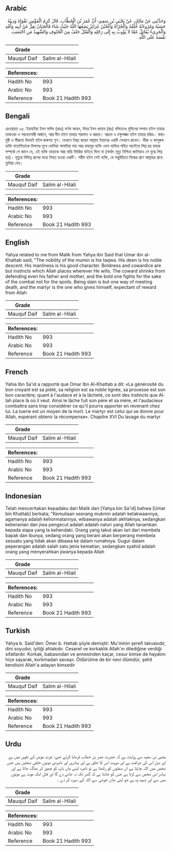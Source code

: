 ## Arabic


<div dir="rtl" lang="ar" style={{fontSize:'larger',backgroundColor:'#f8f9fa',padding:20}}>
وَحَدَّثَنِي عَنْ مَالِكٍ، عَنْ يَحْيَى بْنِ سَعِيدٍ، أَنَّ عُمَرَ بْنَ الْخَطَّابِ، قَالَ كَرَمُ الْمُؤْمِنِ تَقْوَاهُ وَدِينُهُ حَسَبُهُ وَمُرُوءَتُهُ خُلُقُهُ وَالْجُرْأَةُ وَالْجُبْنُ غَرَائِزُ يَضَعُهَا اللَّهُ حَيْثُ شَاءَ فَالْجَبَانُ يَفِرُّ عَنْ أَبِيهِ وَأُمِّهِ وَالْجَرِيءُ يُقَاتِلُ عَمَّا لاَ يَؤُوبُ بِهِ إِلَى رَحْلِهِ وَالْقَتْلُ حَتْفٌ مِنَ الْحُتُوفِ وَالشَّهِيدُ مَنِ احْتَسَبَ نَفْسَهُ عَلَى اللَّهِ ‏.‏
</div>
<div style={{backgroundColor:'#f8f9fa',padding:20, marginBottom: 10}}><table> <thead> <tr> <th>Grade</th> <th></th> </tr> </thead> <tbody> <tr><td>Mauquf Daif</td><td>Salim al-Hilali</td></tr></tbody></table><table> <thead> <tr> <th>References:</th> <th></th> </tr> </thead> <tbody><tr><td>Hadith No</td><td>993</td></tr><tr><td>Arabic No</td><td>993</td></tr><tr><td>Reference</td><td>Book 21 Hadith 993</td></tr></tbody></table></div>

## Bengali


<div dir="ltr" lang="bn" style={{fontSize:'larger',backgroundColor:'#f8f9fa',padding:20}}>
রেওয়ায়ত ৩৫. ইয়াহইয়া ইবন সাঈদ (রহঃ) বর্ণনা করেন, উমর ইবন খাত্তাব (রাঃ) বলিতেনঃ মুমিনের সম্মান হইল তাহার তাকওয়া ও পরহেযগারী অর্জনে, আর দীন হইল তাহার শরাফত ও ভদ্রতা। ভদ্রতা ও চক্ষুলজ্জা হইল তাহার চরিত্র। বাহাদুরী ও ভীরুতা উভয়ই হইল জন্মগত গুণ। যেখানে ইচ্ছা করেন আল্লাহ ইহাদের একটি সেখানে রাখেন। ভীরু ও কাপুরুষ ব্যক্তি মাতাপিতাকে বিপদের মুখে ফেলিয়া পালাইয়া যায় আর বাহাদুর ব্যক্তি এমন ব্যক্তির সহিত লড়াইয়ে লিপ্ত হয় যাহার সম্পর্কে সে জানে যে, এই ব্যক্তি তাহাকে আর বাড়ি ফিরিয়া যাইতে দিবে না (অর্থাৎ মৃত্যু নিশ্চিত জানিয়াও সে যুদ্ধে লিপ্ত হয়)। মৃত্যুর বিভিন্ন রূপের মধ্যে নিহত হওয়া একটি। শহীদ হইল সেই ব্যক্তি, যে সন্তুষ্টচিত্তে নিজের প্রাণ আল্লাহর রাহে তুলিয়া দেয়।
</div>
<div style={{backgroundColor:'#f8f9fa',padding:20, marginBottom: 10}}><table> <thead> <tr> <th>Grade</th> <th></th> </tr> </thead> <tbody> <tr><td>Mauquf Daif</td><td>Salim al-Hilali</td></tr></tbody></table><table> <thead> <tr> <th>References:</th> <th></th> </tr> </thead> <tbody><tr><td>Hadith No</td><td>993</td></tr><tr><td>Arabic No</td><td>993</td></tr><tr><td>Reference</td><td>Book 21 Hadith 993</td></tr></tbody></table></div>

## English


<div dir="ltr" lang="en" style={{fontSize:'larger',backgroundColor:'#f8f9fa',padding:20}}>
Yahya related to me from Malik from Yahya ibn Said that Umar ibn al-Khattab said, "The nobility of the mumin is his taqwa. His deen is his noble descent. His manliness is his good character. Boldness and cowardice are but instincts which Allah places wherever He wills. The coward shrinks from defending even his father and mother, and the bold one fights for the sake of the combat not for the spoils. Being slain is but one way of meeting death, and the martyr is the one who gives himself, expectant of reward from Allah
</div>
<div style={{backgroundColor:'#f8f9fa',padding:20, marginBottom: 10}}><table> <thead> <tr> <th>Grade</th> <th></th> </tr> </thead> <tbody> <tr><td>Mauquf Daif</td><td>Salim al-Hilali</td></tr></tbody></table><table> <thead> <tr> <th>References:</th> <th></th> </tr> </thead> <tbody><tr><td>Hadith No</td><td>993</td></tr><tr><td>Arabic No</td><td>993</td></tr><tr><td>Reference</td><td>Book 21 Hadith 993</td></tr></tbody></table></div>

## French


<div dir="ltr" lang="fr" style={{fontSize:'larger',backgroundColor:'#f8f9fa',padding:20}}>
Yahia Ibn Sa'id a rapporté que Omar Ibn Al-Khattab a dit: «La générosité du bon croyant est sa piété, sa religion est sa noble lignée, sa prouesse est son bon caractère; quant à l'audace et à la lâcheté, ce sont des instincts que Allah place là où il veut. Ainsi le lâche fuit son père et sa mère, et l'audacieux combattra sans trop considérer ce qu'il pourra apporter en revenant chez lui. La tuerie est un moyen de la mort. Le martyr est celui qui se donne pour Allah, espérant obtenir la récompense». Chapitre XVI Du lavage du martyr
</div>
<div style={{backgroundColor:'#f8f9fa',padding:20, marginBottom: 10}}><table> <thead> <tr> <th>Grade</th> <th></th> </tr> </thead> <tbody> <tr><td>Mauquf Daif</td><td>Salim al-Hilali</td></tr></tbody></table><table> <thead> <tr> <th>References:</th> <th></th> </tr> </thead> <tbody><tr><td>Hadith No</td><td>993</td></tr><tr><td>Arabic No</td><td>993</td></tr><tr><td>Reference</td><td>Book 21 Hadith 993</td></tr></tbody></table></div>

## Indonesian


<div dir="ltr" lang="id" style={{fontSize:'larger',backgroundColor:'#f8f9fa',padding:20}}>
Telah menceritakan kepadaku dari Malik dari [Yahya bin Sa'id] bahwa [Umar bin Khattab] berkata; "Kemuliaan seorang mukmin adalah ketakwaannya, agamanya adalah kehormatannya, wibawanya adalah akhlaknya, sedangkan keberanian dan jiwa pengecut adalah adalah naluri yang Allah tanamkan kepada siapa yang Ia kehendaki. Orang yang takut akan lari dari membela bapak dan ibunya, sedang orang yang berani akan berperang membela sesuatu yang tidak akan dibawa ke dalam rumahnya. Gugur dalam peperangan adalah salah satu jenis kematian, sedangkan syahid adalah orang yang menyerahkan jiwanya kepada Allah
</div>
<div style={{backgroundColor:'#f8f9fa',padding:20, marginBottom: 10}}><table> <thead> <tr> <th>Grade</th> <th></th> </tr> </thead> <tbody> <tr><td>Mauquf Daif</td><td>Salim al-Hilali</td></tr></tbody></table><table> <thead> <tr> <th>References:</th> <th></th> </tr> </thead> <tbody><tr><td>Hadith No</td><td>993</td></tr><tr><td>Arabic No</td><td>993</td></tr><tr><td>Reference</td><td>Book 21 Hadith 993</td></tr></tbody></table></div>

## Turkish


<div dir="ltr" lang="tr" style={{fontSize:'larger',backgroundColor:'#f8f9fa',padding:20}}>
Yahya b. Said'den: Ömer b. Hattab şöyle demiştir: Mu'minin şerefi takvasıdır, dini soyudur, iyiliği ahlakıdır. Cesaret ve korkaklık Allah'ın dilediğine verdiği sıfatlardır. Korkak, babasından ve annesinden kaçar, cesur kimse de hayatını hiçe sayarak, korkmadan savaşır. Öldürülme de bir nevi ölümdür, şehit kendisini Allah'a adayan kimsedir
</div>
<div style={{backgroundColor:'#f8f9fa',padding:20, marginBottom: 10}}><table> <thead> <tr> <th>Grade</th> <th></th> </tr> </thead> <tbody> <tr><td>Mauquf Daif</td><td>Salim al-Hilali</td></tr></tbody></table><table> <thead> <tr> <th>References:</th> <th></th> </tr> </thead> <tbody><tr><td>Hadith No</td><td>993</td></tr><tr><td>Arabic No</td><td>993</td></tr><tr><td>Reference</td><td>Book 21 Hadith 993</td></tr></tbody></table></div>

## Urdu


<div dir="rtl" lang="ur" style={{fontSize:'larger',backgroundColor:'#f8f9fa',padding:20}}>
یحیی بن سعید سے روایت ہے کہ حضرت عمر بن خطاب فرمایا کرتے تھے؛ عزت مومن کے تقوی میں ہے اور دین اس کی شرافت ہے اور مروت اس کا خلق ہے اور بہادری اور نامردی دونوں خلقی صفتیں ہیں جس شخص میں اللہ چاہتا ہے ان صفتوں کو رکھتا ہے تو نامرد اپنے ماں باپ کو چھوڑ کر بھاگ جاتا ہے اور بہادر اس شخص سے لڑتا ہے جس کو جانتا ہے کہ گھر تک نہ جانے دے گا اور قتل ایک موت ہے موتوں میں سے اور شہید وہ ہے جو اپنی جان خوشی سے اللہ کے سپرد کر دے ۔
</div>
<div style={{backgroundColor:'#f8f9fa',padding:20, marginBottom: 10}}><table> <thead> <tr> <th>Grade</th> <th></th> </tr> </thead> <tbody> <tr><td>Mauquf Daif</td><td>Salim al-Hilali</td></tr></tbody></table><table> <thead> <tr> <th>References:</th> <th></th> </tr> </thead> <tbody><tr><td>Hadith No</td><td>993</td></tr><tr><td>Arabic No</td><td>993</td></tr><tr><td>Reference</td><td>Book 21 Hadith 993</td></tr></tbody></table></div>